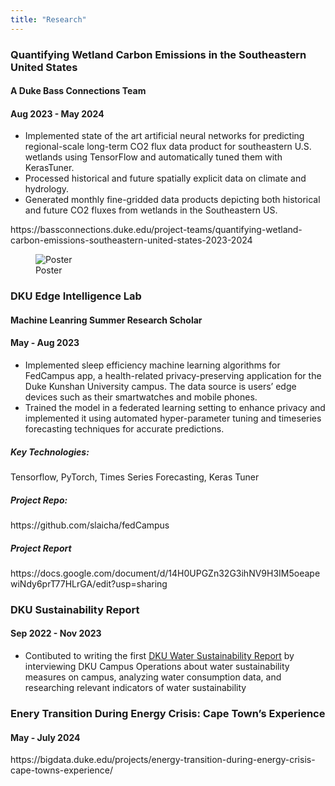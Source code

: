 ```yaml
---
title: "Research"
---
```


### Quantifying Wetland Carbon Emissions in the Southeastern United States

#### A Duke Bass Connections Team

#### Aug 2023 - May 2024

-   Implemented state of the art artificial neural networks for predicting regional-scale long-term CO2 flux data product for southeastern U.S. wetlands using TensorFlow and automatically tuned them with KerasTuner.
-   Processed historical and future spatially explicit data on climate and hydrology.
-   Generated monthly fine-gridded data products depicting both historical and future CO2 fluxes from wetlands in the Southeastern US.

https://bassconnections.duke.edu/project-teams/quantifying-wetland-carbon-emissions-southeastern-united-states-2023-2024

![Poster](images/bass-connections-poster-template-themes-2024_0.pptx.png){.lightbox}

### DKU Edge Intelligence Lab

#### Machine Leanring Summer Research Scholar

#### May - Aug 2023

-   Implemented sleep efficiency machine learning algorithms for FedCampus app, a health-related privacy-preserving application for the Duke Kunshan University campus. The data source is users' edge devices such as their smartwatches and mobile phones.
-   Trained the model in a federated learning setting to enhance privacy and implemented it using automated hyper-parameter tuning and timeseries forecasting techniques for accurate predictions.

##### Key Technologies:

Tensorflow, PyTorch, Times Series Forecasting, Keras Tuner

##### Project Repo:

https://github.com/slaicha/fedCampus

##### Project Report

https://docs.google.com/document/d/14H0UPGZn32G3ihNV9H3IM5oeapewiNdy6prT77HLrGA/edit?usp=sharing

### DKU Sustainability Report

#### Sep 2022 - Nov 2023

-   Contibuted to writing the first [DKU Water Sustainability Report](https://newstatic.dukekunshan.edu.cn/dkumain/wp-content/uploads/2023/11/14214957/2022-DKU-Sustainability-Report-Sustainable-DKU.pdf) by interviewing DKU Campus Operations about water sustainability measures on campus, analyzing water consumption data, and researching relevant indicators of water sustainability

### Enery Transition During Energy Crisis: Cape Town's Experience

#### May - July 2024

https://bigdata.duke.edu/projects/energy-transition-during-energy-crisis-cape-towns-experience/
